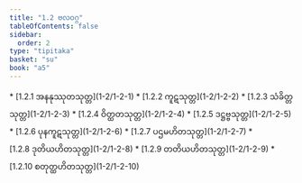 ```yaml
---
title: "1.2 ဗလဝဂ္ဂ"
tableOfContents: false
sidebar:
  order: 2
type: "tipitaka"
basket: "su"
book: "a5"
---
```



<DynamicBreadcrumb />



<TableOfContents book="a5" section="1.2">
* [1.2.1 အနနုဿုတသုတ္တ](1-2/1-2-1)
* [1.2.2 ကူဋသုတ္တ](1-2/1-2-2)
* [1.2.3 သံခိတ္တသုတ္တ](1-2/1-2-3)
* [1.2.4 ဝိတ္ထတသုတ္တ](1-2/1-2-4)
* [1.2.5 ဒဋ္ဌဗ္ဗသုတ္တ](1-2/1-2-5)
* [1.2.6 ပုနကူဋသုတ္တ](1-2/1-2-6)
* [1.2.7 ပဌမဟိတသုတ္တ](1-2/1-2-7)
* [1.2.8 ဒုတိယဟိတသုတ္တ](1-2/1-2-8)
* [1.2.9 တတိယဟိတသုတ္တ](1-2/1-2-9)
* [1.2.10 စတုတ္ထဟိတသုတ္တ](1-2/1-2-10)
</TableOfContents>